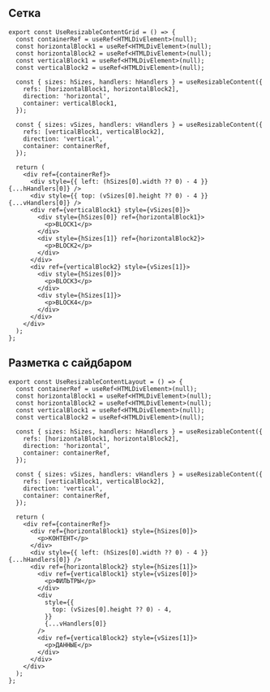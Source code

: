 
## Сетка

```tsx
export const UseResizableContentGrid = () => {
  const containerRef = useRef<HTMLDivElement>(null);
  const horizontalBlock1 = useRef<HTMLDivElement>(null);
  const horizontalBlock2 = useRef<HTMLDivElement>(null);
  const verticalBlock1 = useRef<HTMLDivElement>(null);
  const verticalBlock2 = useRef<HTMLDivElement>(null);

  const { sizes: hSizes, handlers: hHandlers } = useResizableContent({
    refs: [horizontalBlock1, horizontalBlock2],
    direction: 'horizontal',
    container: verticalBlock1,
  });

  const { sizes: vSizes, handlers: vHandlers } = useResizableContent({
    refs: [verticalBlock1, verticalBlock2],
    direction: 'vertical',
    container: containerRef,
  });

  return (
    <div ref={containerRef}>
      <div style={{ left: (hSizes[0].width ?? 0) - 4 }} {...hHandlers[0]} />
      <div style={{ top: (vSizes[0].height ?? 0) - 4 }} {...vHandlers[0]} />
      <div ref={verticalBlock1} style={vSizes[0]}>
        <div style={hSizes[0]} ref={horizontalBlock1}>
          <p>BLOCK1</p>
        </div>
        <div style={hSizes[1]} ref={horizontalBlock2}>
          <p>BLOCK2</p>
        </div>
      </div>
      <div ref={verticalBlock2} style={vSizes[1]}>
        <div style={hSizes[0]}>
          <p>BLOCK3</p>
        </div>
        <div style={hSizes[1]}>
          <p>BLOCK4</p>
        </div>
      </div>
    </div>
  );
};
```

<UseResizableContentGrid />

## Разметка с сайдбаром

```tsx
export const UseResizableContentLayout = () => {
  const containerRef = useRef<HTMLDivElement>(null);
  const horizontalBlock1 = useRef<HTMLDivElement>(null);
  const horizontalBlock2 = useRef<HTMLDivElement>(null);
  const verticalBlock1 = useRef<HTMLDivElement>(null);
  const verticalBlock2 = useRef<HTMLDivElement>(null);

  const { sizes: hSizes, handlers: hHandlers } = useResizableContent({
    refs: [horizontalBlock1, horizontalBlock2],
    direction: 'horizontal',
    container: containerRef,
  });

  const { sizes: vSizes, handlers: vHandlers } = useResizableContent({
    refs: [verticalBlock1, verticalBlock2],
    direction: 'vertical',
    container: containerRef,
  });

  return (
    <div ref={containerRef}>
      <div ref={horizontalBlock1} style={hSizes[0]}>
        <p>КОНТЕНТ</p>
      </div>
      <div style={{ left: (hSizes[0].width ?? 0) - 4 }} {...hHandlers[0]} />
      <div ref={horizontalBlock2} style={hSizes[1]}>
        <div ref={verticalBlock1} style={vSizes[0]}>
          <p>ФИЛЬТРЫ</p>
        </div>
        <div
          style={{
            top: (vSizes[0].height ?? 0) - 4,
          }}
          {...vHandlers[0]}
        />
        <div ref={verticalBlock2} style={vSizes[1]}>
          <p>ДАННЫЕ</p>
        </div>
      </div>
    </div>
  );
};
```

<UseResizableContentLayout />
